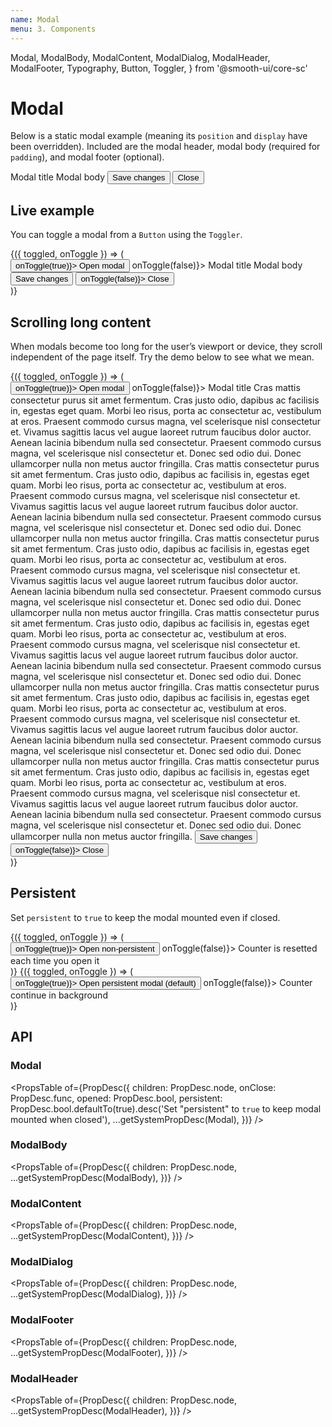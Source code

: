 ```yaml
---
name: Modal
menu: 3. Components
---
```


  Modal,
  ModalBody,
  ModalContent,
  ModalDialog,
  ModalHeader,
  ModalFooter,
  Typography,
  Button,
  Toggler,
} from '@smooth-ui/core-sc'

# Modal

Below is a static modal example (meaning its `position` and `display` have been overridden). Included are the modal header, modal body (required for `padding`), and modal footer (optional).

<Playground>
  <ModalDialogExample>
    <ModalContent>
      <ModalHeader>
        <Typography variant="h5" m={0}>
          Modal title
        </Typography>
      </ModalHeader>
      <ModalBody>Modal body</ModalBody>
      <ModalFooter>
        <Button variant="primary">Save changes</Button>
        <Button variant="secondary">Close</Button>
      </ModalFooter>
    </ModalContent>
  </ModalDialogExample>
</Playground>

## Live example

You can toggle a modal from a `Button` using the `Toggler`.

<Playground>
  <Toggler>
    {({ toggled, onToggle }) => (
      <div>
        <Button variant="primary" onClick={() => onToggle(true)}>
          Open modal
        </Button>
        <Modal opened={toggled} onClose={() => onToggle(false)}>
          <ModalDialog>
            <ModalContent>
              <ModalHeader>
                <Typography variant="h5" m={0}>
                  Modal title
                </Typography>
              </ModalHeader>
              <ModalBody>Modal body</ModalBody>
              <ModalFooter>
                <Button variant="primary">Save changes</Button>
                <Button variant="secondary" onClick={() => onToggle(false)}>
                  Close
                </Button>
              </ModalFooter>
            </ModalContent>
          </ModalDialog>
        </Modal>
      </div>
    )}
  </Toggler>
</Playground>

## Scrolling long content

When modals become too long for the user’s viewport or device, they scroll independent of the page itself. Try the demo below to see what we mean.

<Playground>
  <Toggler>
    {({ toggled, onToggle }) => (
      <div>
        <Button variant="primary" onClick={() => onToggle(true)}>
          Open modal
        </Button>
        <Modal opened={toggled} onClose={() => onToggle(false)}>
          <ModalDialog>
            <ModalContent>
              <ModalHeader>
                <Typography variant="h5" m={0}>
                  Modal title
                </Typography>
              </ModalHeader>
              <ModalBody>
                Cras mattis consectetur purus sit amet fermentum. Cras justo
                odio, dapibus ac facilisis in, egestas eget quam. Morbi leo
                risus, porta ac consectetur ac, vestibulum at eros. Praesent
                commodo cursus magna, vel scelerisque nisl consectetur et.
                Vivamus sagittis lacus vel augue laoreet rutrum faucibus dolor
                auctor. Aenean lacinia bibendum nulla sed consectetur. Praesent
                commodo cursus magna, vel scelerisque nisl consectetur et. Donec
                sed odio dui. Donec ullamcorper nulla non metus auctor
                fringilla. Cras mattis consectetur purus sit amet fermentum.
                Cras justo odio, dapibus ac facilisis in, egestas eget quam.
                Morbi leo risus, porta ac consectetur ac, vestibulum at eros.
                Praesent commodo cursus magna, vel scelerisque nisl consectetur
                et. Vivamus sagittis lacus vel augue laoreet rutrum faucibus
                dolor auctor. Aenean lacinia bibendum nulla sed consectetur.
                Praesent commodo cursus magna, vel scelerisque nisl consectetur
                et. Donec sed odio dui. Donec ullamcorper nulla non metus auctor
                fringilla. Cras mattis consectetur purus sit amet fermentum.
                Cras justo odio, dapibus ac facilisis in, egestas eget quam.
                Morbi leo risus, porta ac consectetur ac, vestibulum at eros.
                Praesent commodo cursus magna, vel scelerisque nisl consectetur
                et. Vivamus sagittis lacus vel augue laoreet rutrum faucibus
                dolor auctor. Aenean lacinia bibendum nulla sed consectetur.
                Praesent commodo cursus magna, vel scelerisque nisl consectetur
                et. Donec sed odio dui. Donec ullamcorper nulla non metus auctor
                fringilla. Cras mattis consectetur purus sit amet fermentum.
                Cras justo odio, dapibus ac facilisis in, egestas eget quam.
                Morbi leo risus, porta ac consectetur ac, vestibulum at eros.
                Praesent commodo cursus magna, vel scelerisque nisl consectetur
                et. Vivamus sagittis lacus vel augue laoreet rutrum faucibus
                dolor auctor. Aenean lacinia bibendum nulla sed consectetur.
                Praesent commodo cursus magna, vel scelerisque nisl consectetur
                et. Donec sed odio dui. Donec ullamcorper nulla non metus auctor
                fringilla. Cras mattis consectetur purus sit amet fermentum.
                Cras justo odio, dapibus ac facilisis in, egestas eget quam.
                Morbi leo risus, porta ac consectetur ac, vestibulum at eros.
                Praesent commodo cursus magna, vel scelerisque nisl consectetur
                et. Vivamus sagittis lacus vel augue laoreet rutrum faucibus
                dolor auctor. Aenean lacinia bibendum nulla sed consectetur.
                Praesent commodo cursus magna, vel scelerisque nisl consectetur
                et. Donec sed odio dui. Donec ullamcorper nulla non metus auctor
                fringilla. Cras mattis consectetur purus sit amet fermentum.
                Cras justo odio, dapibus ac facilisis in, egestas eget quam.
                Morbi leo risus, porta ac consectetur ac, vestibulum at eros.
                Praesent commodo cursus magna, vel scelerisque nisl consectetur
                et. Vivamus sagittis lacus vel augue laoreet rutrum faucibus
                dolor auctor. Aenean lacinia bibendum nulla sed consectetur.
                Praesent commodo cursus magna, vel scelerisque nisl consectetur
                et. Donec sed odio dui. Donec ullamcorper nulla non metus auctor
                fringilla.
              </ModalBody>
              <ModalFooter>
                <Button variant="primary">Save changes</Button>
                <Button variant="secondary" onClick={() => onToggle(false)}>
                  Close
                </Button>
              </ModalFooter>
            </ModalContent>
          </ModalDialog>
        </Modal>
      </div>
    )}
  </Toggler>
</Playground>

## Persistent

Set `persistent` to `true` to keep the modal mounted even if closed.

<Playground>
  <BlockList>
    <Toggler>
      {({ toggled, onToggle }) => (
        <div>
          <Button variant="primary" onClick={() => onToggle(true)}>
            Open non-persistent
          </Button>
          <Modal persistent={false} opened={toggled} onClose={() => onToggle(false)}>
            <ModalDialog>
              <ModalContent>
                <ModalBody>
                  Counter is resetted each time you open it <br />
                  <Counter />
                </ModalBody>
              </ModalContent>
            </ModalDialog>
          </Modal>
        </div>
      )}
    </Toggler>
    <Toggler>
      {({ toggled, onToggle }) => (
        <div>
          <Button variant="primary" onClick={() => onToggle(true)}>
            Open persistent modal (default)
          </Button>
          <Modal opened={toggled} onClose={() => onToggle(false)}>
            <ModalDialog>
              <ModalContent>
                <ModalBody>
                  Counter continue in background <br />
                  <Counter />
                </ModalBody>
              </ModalContent>
            </ModalDialog>
          </Modal>
        </div>
      )}
    </Toggler>
  </BlockList>
</Playground>


## API

### Modal

<PropsTable
  of={PropDesc({
    children: PropDesc.node,
    onClose: PropDesc.func,
    opened: PropDesc.bool,
    persistent: PropDesc.bool.defaultTo(true).desc('Set "persistent" to `true` to keep modal mounted when closed'),
    ...getSystemPropDesc(Modal),
  })}
/>


### ModalBody

<PropsTable
  of={PropDesc({
    children: PropDesc.node,
    ...getSystemPropDesc(ModalBody),
  })}
/>

### ModalContent

<PropsTable
  of={PropDesc({
    children: PropDesc.node,
    ...getSystemPropDesc(ModalContent),
  })}
/>

### ModalDialog

<PropsTable
  of={PropDesc({
    children: PropDesc.node,
    ...getSystemPropDesc(ModalDialog),
  })}
/>

### ModalFooter

<PropsTable
  of={PropDesc({
    children: PropDesc.node,
    ...getSystemPropDesc(ModalFooter),
  })}
/>

### ModalHeader

<PropsTable
  of={PropDesc({
    children: PropDesc.node,
    ...getSystemPropDesc(ModalHeader),
  })}
/>
